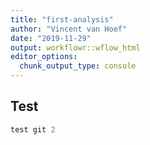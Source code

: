 ```yaml
---
title: "first-analysis"
author: "Vincent van Hoef"
date: "2019-11-29"
output: workflowr::wflow_html
editor_options:
  chunk_output_type: console
---
```


## Test

```r
test git 2
```

